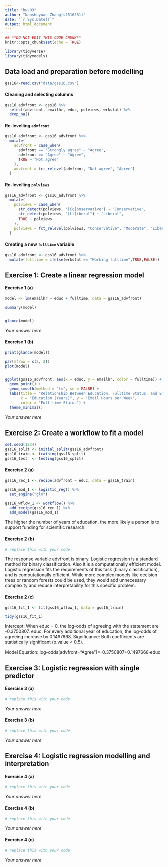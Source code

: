 ```yaml
---
title: "hw-03"
author: "Nanshuyuan Zhang(s2516281)"
date: "`r Sys.Date()`"
output: html_document
---
```




```r
## **DO NOT EDIT THIS CODE CHUNK**
knitr::opts_chunk$set(echo = TRUE)

library(tidyverse)
library(tidymodels)
```


## Data load and preparation before modelling

```r
gss16<-read.csv("data/gss16.csv")
```

#### Cleaning and selecting columns

```r
gss16_advfront <- gss16 %>%
  select(advfront, emailhr, educ, polviews, wrkstat) %>%
  drop_na()
```

#### Re-levelling `advfront`

```r
gss16_advfront <- gss16_advfront %>%
  mutate(
    advfront = case_when(
      advfront == "Strongly agree" ~ "Agree",
      advfront == "Agree" ~ "Agree",
      TRUE ~ "Not agree"
    ),
    advfront = fct_relevel(advfront, "Not agree", "Agree")
  )
```

#### Re-levelling `polviews`

```r
gss16_advfront <- gss16_advfront %>%
  mutate(
    polviews = case_when(
      str_detect(polviews, "[Cc]onservative") ~ "Conservative",
      str_detect(polviews, "[Ll]iberal") ~ "Liberal",
      TRUE ~ polviews
    ),
    polviews = fct_relevel(polviews, "Conservative", "Moderate", "Liberal")
  )
```

#### Creating a new `fulltime` variable

```r
gss16_advfront <- gss16_advfront %>%
  mutate(fulltime = ifelse(wrkstat == "Working fulltime",TRUE,FALSE))
```


## Exercise 1: Create a linear regression model

#### Exercise 1 (a)

```r

model <- lm(emailhr ~ educ + fulltime, data = gss16_advfront)

summary(model)


glance(model)


```

*Your answer here*

#### Exercise 1 (b)

```r

print(glance(model))

par(mfrow = c(2, 2))  
plot(model)


ggplot(gss16_advfront, aes(x = educ, y = emailhr, color = fulltime)) +
  geom_point() +
  geom_smooth(method = "lm", se = FALSE) +
  labs(title = "Relationship Between Education, Fulltime Status, and Email Hours",
       x = "Education (Years)", y = "Email Hours per Week",
       color = "Full-time Status") +
  theme_minimal()


```

*Your answer here*

## Exercise 2: Create a workflow to fit a model

```r
set.seed(1234)
gss16_split <- initial_split(gss16_advfront)
gss16_train <- training(gss16_split)
gss16_test  <- testing(gss16_split)
```

#### Exercise 2 (a)

```r

gss16_rec_1 <- recipe(advfront ~ educ, data = gss16_train)

gss16_mod_1 <- logistic_reg() %>%
  set_engine("glm")

gss16_wflow_1 <- workflow() %>%
  add_recipe(gss16_rec_1) %>%
  add_model(gss16_mod_1)

```

The higher the number of years of education, the more likely a person is to support funding for scientific research.

#### Exercise 2 (b)

```r
# replace this with your code
```

The response variable advfront is binary. Logistic regression is a standard method for binary classification. Also it is a computationally efficient model.
Logistic regression fits the requirements of this task (binary classification), and is computationally efficient. While more complex models like decision trees or random forests could be used, they would add unnecessary complexity and reduce interpretability for this specific problem.


#### Exercise 2 (c)

```r
gss16_fit_1 <- fit(gss16_wflow_1, data = gss16_train)

tidy(gss16_fit_1)

```

Intercept: When educ = 0, the log-odds of agreeing with the statement are -0.3750807.
educ: For every additional year of education, the log-odds of agreeing increase by 0.1497668.
Significance: Both coefficients are statistically significant (p.value < 0.5).

Model Equation: log-odds(advfront="Agree")=-0.3750807+0.1497668⋅educ

## Exercise 3: Logistic regression with single predictor

#### Exercise 3 (a)

```r
# replace this with your code
```

*Your answer here*

#### Exercise 3 (b)

```r
# replace this with your code
```

*Your answer here*

## Exercise 4: Logistic regression modelling and interpretation

#### Exercise 4 (a)

```r
# replace this with your code
```

*Your answer here*

#### Exercise 4 (b)
  
```r
# replace this with your code
```

*Your answer here*

#### Exercise 4 (c) 

```r
# replace this with your code
```

*Your answer here*

